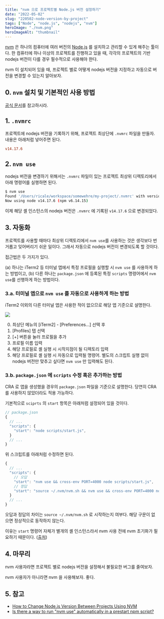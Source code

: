 ```yaml
---
title: "nvm 으로 프로젝트별 Node.js 버전 설정하기"
date: "2022-05-02"
slug: "220502-node-version-by-project"
tags: ["Node", "node.js", "nodejs", "nvm"]
heroImage: "./nvm.png"
heroImageAlt: "thumbnail"
---
```


[nvm](https://github.com/nvm-sh/nvm) 은 하나의 컴퓨터에 여러 버전의 [Node.js](https://nodejs.org/en/) 를 설치하고 관리할 수 있게 해주는 툴이다. 한 컴퓨터에 하나 이상의 프로젝트를 진행하고 있을 때, 각각의 프로젝트의 기반 nodejs 버전이 다를 경우 필수적으로 사용해야 한다.

nvm 이 설치되어 있을 때, 프로젝트 별로 어떻게 nodejs 버전을 지정하고 자동으로 버전을 변경할 수 있는지 알아보자.

## 0. `nvm` 설치 및 기본적인 사용 방법

[공식 문서](https://github.com/nvm-sh/nvm/blob/master/README.md)를 참고하시라.

## 1. `.nvmrc`

프로젝트에 nodejs 버전을 기록하기 위해, 프로젝트 최상단에 `.nvmrc` 파일을 만들자. 내용은 아래처럼 넣어주면 된다.

```rc
v14.17.6
```

## 2. `nvm use`

nodejs 버전을 변경하기 위해서는 `.nvmrc` 파일이 있는 프로젝트 최상위 디렉토리에서 아래 명령어를 실행하면 된다.

```bash
$ nvm use
Found '/Users/ricale/workspace/somewehre/my-project/.nvmrc' with version <v14.17.6>
Now using node v14.17.6 (npm v6.14.15)
```

이제 해당 셸 인스턴스의 nodejs 버전은 `.nvmrc` 에 기록된 `v14.17.6` 으로 변경되었다.

## 3. 자동화

프로젝트를 사용할 때마다 최상위 디렉토리에서 `nvm use`를 사용하는 것은 생각보다 번거롭고 잊어버리기 쉬운 일이다. 그래서 자동으로 nodejs 버전이 변경되도록 할 것이다.

접근법은 두 가지가 있다.

(a) 하나는 iTerm2 등 터미널 앱에서 특정 프로필을 실행할 시 `nvm use` 를 사용하게 하는 방법이고,
(b) 다른 하나는 `package.json` 에 등록된 특정 `scripts` 명령어에서 `nvm use`를 선행하게 하는 방법이다.

### 3.a. 터미널 앱으로 `nvm use` 를 자동으로 사용하게 하는 방법

iTerm2 이외의 다른 터미널 앱은 사용한 적이 없으므로 해당 앱 기준으로 설명한다.

![](./3-a-01.png)

0. 최상단 메뉴의 [iTerm2] - [Preferences...] 선택 후
1. [Profiles] 탭 선택
2. [+] 버튼을 눌러 프로필을 추가
3. 프로필 이름 입력
4. 해당 프로필로 셸 실행 시 시작지점이 될 디렉토리 입력
5. 해당 프로필로 셸 실행 시 자동으로 입력될 명령어. 별도의 스크립트 실행 없이 nodejs 버전만 맞추고 싶다면 `nvm use` 만 입력해도 된다.

### 3.b. `package.json` 에 `scripts` 수정 혹은 추가하는 방법

CRA 로 앱을 생성했을 경우의 `package.json` 파일을 기준으로 설명한다. 당연히 CRA 를 사용하지 않았더라도 적용 가능하다.

기본적으로 `sciprts` 의 `start` 항목은 아래처럼 설정되어 있을 것이다.

```js
// package.json
{
  // ...
  "scripts": {
    "start": "node scripts/start.js",
  }
  // ...
}
```

위 스크립트를 아래처럼 수정하면 된다.

```js
{
  // ...
  "scripts": {
    // 오답
    "start": "nvm use && cross-env PORT=4000 node scripts/start.js",
    // 정답
    "start": "source ~/.nvm/nvm.sh && nvm use && cross-env PORT=4000 node scripts/start.js",
  }
  // ...
}
```

오답과 정답의 차이는 `source ~/.nvm/nvm.sh` 로 시작하는지 여부다. 해당 구문이 없으면 정상적으로 동작하지 않는다.

이유는 `start` 명령어 자체가 별개의 셸 인스턴스라서 nvm 사용 전에 nvm 초기화가 필요하기 때문이다. ([출처](https://stackoverflow.com/a/34321623))

## 4. 마무리

nvm 사용자라면 프로젝트 별로 nodejs 버전을 설정해서 불필요한 버그를 줄여보자.

nvm 사용자가 아니라면 nvm 을 사용해보자. 좋다.

## 5. 참고

- [How to Change Node.js Version Between Projects Using NVM](https://betterprogramming.pub/how-to-change-node-js-version-between-projects-using-nvm-3ad2416bda7e)
- [Is there a way to run "nvm use" automatically in a prestart npm script?](https://stackoverflow.com/a/34321623)
